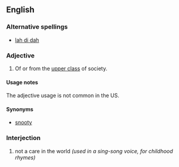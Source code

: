 ==English==

===Alternative spellings===
* [[lah di dah]]

===Adjective===
{{en-adj}}

# {{UK|pejorative}} Of or from the [[upper class]] of society.

====Usage notes====
The adjective usage is not common in the US.

====Synonyms====
* [[snooty]]

===Interjection===
{{en-intj}}

# {{context|US}} not a care in the world ''(used in a sing-song voice, for childhood rhymes)''